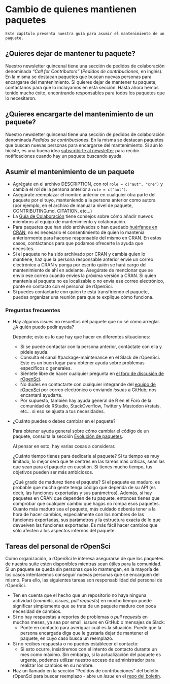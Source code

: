# Cambio de quienes mantienen paquetes {#changing-maintainers}

```block
Este capítulo presenta nuestra guía para asumir el mantenimiento de un paquete.
```

## ¿Quieres dejar de mantener tu paquete?

Nuestro newsletter quincenal tiene una sección de pedidos de colaboración denominada *"Call for Contributors"* (*Pedidos de contribuciones*, en inglés). En la misma se destacan paquetes que buscan nuevas personas para encargarse del mantenimiento. Si quieres dejar de mantener tu paquete, contáctanos para que lo incluyamos en esta sección. Hasta ahora hemos tenido mucho éxito, encontrando responsables para todos los paquetes que lo necesitaron. 

## ¿Quieres encargarte del mantenimiento de un paquete?

Nuestro newsletter quincenal tiene una sección de pedidos de colaboración denominada *Pedidos de contribuciones*. En la misma se destacan paquetes que buscan nuevas personas para encargarse del mantenimiento. Si aún lo hiciste, es una buena idea [subscribirte al newsletter](https://news.ropensci.org/) para recibir notificaciones cuando hay un paquete buscando ayuda. 

## Asumir el mantenimiento de un paquete

- Agrégate en el archivo DESCRIPTION, con rol `role = c("aut", "cre")` y cambia el rol de la persona anterior a `role = c("aut")`.
- Asegúrate reemplazar el nombre anterior en cualquier otra parte del paquete por el tuyo, manteniendo a la persona anterior como autora (por ejemplo, en el archivo de manual a nivel de paquete, CONTRIBUTING.md, CITATION, etc...)
- La [Guía de Colaboración](#collaboration) tiene consejos sobre cómo añadir nuevos miembros al equipo de mantenimiento y colaboración.
- Para paquetes que han sido archivados o han quedado [huérfanos en CRAN](https://cran.r-project.org/src/contrib/Orphaned/README), no es necesario el consentimiento de quien lo mantenía anteriormente para hacerse responsable del mismo en CRAN. En estos casos, contáctanos para que podamos ofrecerte la ayuda que necesites.
- Si el paquete no ha sido archivado por CRAN y cambia quien lo mantiene, haz que la persona responsable anterior envíe un correo electrónico a CRAN y ponga por escrito quién se hará cargo del mantenimiento de ahí en adelante. Asegúrate de mencionar que se envió ese correo cuando envíes la próxima versión a CRAN. Si quien mantenía al paquete no es localizable o no envía ese correo electrónico, ponte en contacto con el personal de rOpenSci.
- Si puedes contactarte con quien te está transfiriendo el paquete, puedes organizar una reunión para que te explique cómo funciona. 

### Preguntas frecuentes

- Hay algunos *issues* no resueltos del paquete que no sé cómo arreglar. ¿A quién puedo pedir ayuda?

  Depende; esto es lo que hay que hacer en diferentes situaciones:

  - Si se puede contactar con la persona anterior, contáctate con ella y pídele ayuda.
  - Consulta el canal #package-maintenance en el Slack de rOpenSci. Este es un buen lugar para obtener ayuda sobre problemas específicos o generales. 
  - Siéntete libre de hacer cualquier pregunta en [el foro de discusión de rOpenSci](https://discuss.ropensci.org/c/package-development/29).
  - No dudes en contactarte con cualquier integrande del [equipo de rOpenSci](https://ropensci.org/about/#team) por correo electrónico o enviando *issues* a GitHub; nos encantará ayudarte.
  - Por supuesto, también hay ayuda general de R en el Foro de la comunidad de RStudio, StackOverflow, Twitter y Mastodon #rstats, etc... si eso se ajusta a tus necesidades.

- ¿Cuánto puedes o debes cambiar en el paquete?

  Para obtener ayuda general sobre cómo cambiar el código de un paquete, consulta la sección [Evolución de paquetes](#evolution).

  Al pensar en esto, hay varias cosas a considerar.

  ¿Cuánto tiempo tienes para dedicarle al paquete? Si tu tiempo es muy limitado, lo mejor será que te centres en las tareas más críticas, sean las que sean para el paquete en cuestión. Si tienes mucho tiempo, tus objetivos pueden ser más ambiciosos.

  ¿Qué grado de madurez tiene el paquete? Si el paquete es maduro, es probable que mucha gente tenga código que dependa de su API (es decir, las funciones exportadas y sus parámetros). Además, si hay paquetes en CRAN que dependen de tu paquete, entonces tienes que comprobar que cualquier cambio que hagas no rompa esos paquetes. Cuanto más maduro sea el paquete, más cuidado deberás tener a la hora de hacer cambios, especialmente con los nombres de las funciones exportadas, sus parámetros y la estructura exacta de lo que devuelven las funciones exportadas. Es más fácil hacer cambios que sólo afecten a los aspectos internos del paquete.

## Tareas del personal de rOpenSci

Como organización, a rOpenSci le interesa asegurarse de que los paquetes de nuestra suite estén disponibles mientras sean útiles para la comunidad. Si un paquete se queda sin personas que lo mantengan, en la mayoría de los casos intentaremos conseguir nuevas personas que se encarguen del mismo. Para ello, las siguientes tareas son responsabilidad del personal de rOpenSci.

- Ten en cuenta que el hecho que un repositorio no haya ninguna actividad (*commits*, *issues*, *pull requests*) en mucho tiempo puede significar simplemente que se trata de un paquete maduro con poca necesidad de cambios.
- Si no hay respuestas a reportes de problemas o *pull requests* en muchos meses, ya sea por email, *issues* en GitHub o mensajes de Slack:
  - Ponte en contacto para averiguar cuál es la situación. Puede que la persona encargada diga que le gustaría dejar de mantener el paquete, en cuyo caso busca un reemplazo.
- Si no recibes respuesta o no puedes establecer el contacto:
  - Si esto ocurre, insistiremos con el intento de contacto durante un mes como máximo. Sin embargo, si la actualización del paquete es urgente, podemos utilizar nuestro acceso de administrador para realizar los cambios en su nombre.
- Haz un llamado en la sección "Pedidos de contribuciones" del boletín rOpenSci para buscar reemplazo - abre un *issue* en el [repo del boletín](https://github.com/ropensci/monthly/).
